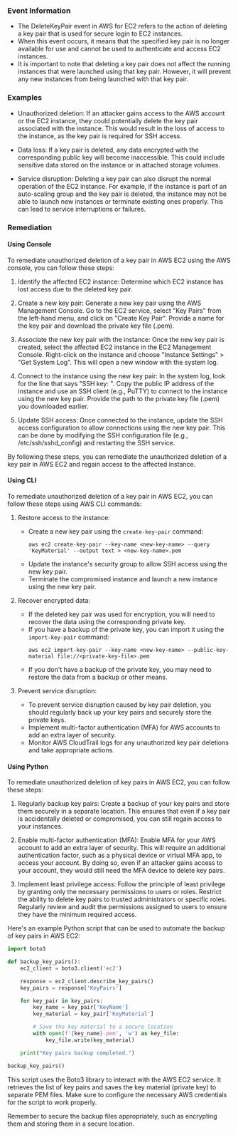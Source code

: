 
### Event Information

- The DeleteKeyPair event in AWS for EC2 refers to the action of deleting a key pair that is used for secure login to EC2 instances.
- When this event occurs, it means that the specified key pair is no longer available for use and cannot be used to authenticate and access EC2 instances.
- It is important to note that deleting a key pair does not affect the running instances that were launched using that key pair. However, it will prevent any new instances from being launched with that key pair.


### Examples

- Unauthorized deletion: If an attacker gains access to the AWS account or the EC2 instance, they could potentially delete the key pair associated with the instance. This would result in the loss of access to the instance, as the key pair is required for SSH access.

- Data loss: If a key pair is deleted, any data encrypted with the corresponding public key will become inaccessible. This could include sensitive data stored on the instance or in attached storage volumes.

- Service disruption: Deleting a key pair can also disrupt the normal operation of the EC2 instance. For example, if the instance is part of an auto-scaling group and the key pair is deleted, the instance may not be able to launch new instances or terminate existing ones properly. This can lead to service interruptions or failures.

### Remediation

#### Using Console

To remediate unauthorized deletion of a key pair in AWS EC2 using the AWS console, you can follow these steps:

1. Identify the affected EC2 instance: Determine which EC2 instance has lost access due to the deleted key pair.

2. Create a new key pair: Generate a new key pair using the AWS Management Console. Go to the EC2 service, select "Key Pairs" from the left-hand menu, and click on "Create Key Pair". Provide a name for the key pair and download the private key file (.pem).

3. Associate the new key pair with the instance: Once the new key pair is created, select the affected EC2 instance in the EC2 Management Console. Right-click on the instance and choose "Instance Settings" > "Get System Log". This will open a new window with the system log.

4. Connect to the instance using the new key pair: In the system log, look for the line that says "SSH key: <key pair name>". Copy the public IP address of the instance and use an SSH client (e.g., PuTTY) to connect to the instance using the new key pair. Provide the path to the private key file (.pem) you downloaded earlier.

5. Update SSH access: Once connected to the instance, update the SSH access configuration to allow connections using the new key pair. This can be done by modifying the SSH configuration file (e.g., /etc/ssh/sshd_config) and restarting the SSH service.

By following these steps, you can remediate the unauthorized deletion of a key pair in AWS EC2 and regain access to the affected instance.

#### Using CLI

To remediate unauthorized deletion of a key pair in AWS EC2, you can follow these steps using AWS CLI commands:

1. Restore access to the instance:
   - Create a new key pair using the `create-key-pair` command:
     ```
     aws ec2 create-key-pair --key-name <new-key-name> --query 'KeyMaterial' --output text > <new-key-name>.pem
     ```
   - Update the instance's security group to allow SSH access using the new key pair.
   - Terminate the compromised instance and launch a new instance using the new key pair.

2. Recover encrypted data:
   - If the deleted key pair was used for encryption, you will need to recover the data using the corresponding private key.
   - If you have a backup of the private key, you can import it using the `import-key-pair` command:
     ```
     aws ec2 import-key-pair --key-name <new-key-name> --public-key-material file://<private-key-file>.pem
     ```
   - If you don't have a backup of the private key, you may need to restore the data from a backup or other means.

3. Prevent service disruption:
   - To prevent service disruption caused by key pair deletion, you should regularly back up your key pairs and securely store the private keys.
   - Implement multi-factor authentication (MFA) for AWS accounts to add an extra layer of security.
   - Monitor AWS CloudTrail logs for any unauthorized key pair deletions and take appropriate actions.

#### Using Python

To remediate unauthorized deletion of key pairs in AWS EC2, you can follow these steps:

1. Regularly backup key pairs: Create a backup of your key pairs and store them securely in a separate location. This ensures that even if a key pair is accidentally deleted or compromised, you can still regain access to your instances.

2. Enable multi-factor authentication (MFA): Enable MFA for your AWS account to add an extra layer of security. This will require an additional authentication factor, such as a physical device or virtual MFA app, to access your account. By doing so, even if an attacker gains access to your account, they would still need the MFA device to delete key pairs.

3. Implement least privilege access: Follow the principle of least privilege by granting only the necessary permissions to users or roles. Restrict the ability to delete key pairs to trusted administrators or specific roles. Regularly review and audit the permissions assigned to users to ensure they have the minimum required access.

Here's an example Python script that can be used to automate the backup of key pairs in AWS EC2:

```python
import boto3

def backup_key_pairs():
    ec2_client = boto3.client('ec2')

    response = ec2_client.describe_key_pairs()
    key_pairs = response['KeyPairs']

    for key_pair in key_pairs:
        key_name = key_pair['KeyName']
        key_material = key_pair['KeyMaterial']

        # Save the key material to a secure location
        with open(f'{key_name}.pem', 'w') as key_file:
            key_file.write(key_material)

    print("Key pairs backup completed.")

backup_key_pairs()
```

This script uses the Boto3 library to interact with the AWS EC2 service. It retrieves the list of key pairs and saves the key material (private key) to separate PEM files. Make sure to configure the necessary AWS credentials for the script to work properly.

Remember to secure the backup files appropriately, such as encrypting them and storing them in a secure location.

